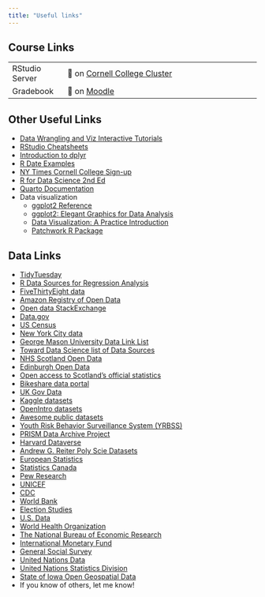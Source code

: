 ```yaml
---
title: "Useful links"
---
```

## Course Links
|                            |                                                                                         |
|----------------|--------------------------------------------------------|
| RStudio Server             | 🔗 on [Cornell College Cluster](http://turing.cornellcollege.edu:8787/)                 |
| Gradebook                  | 🔗 on [Moodle]({{< var course.mgradebook >}}) |

## Other Useful Links
-   [Data Wrangling and Viz Interactive Tutorials](https://datasciencebox.org/02-interactive-tutorials)
-   [RStudio Cheatsheets](https://www.rstudio.com/resources/cheatsheets/)
-   [Introduction to dplyr](https://cran.r-project.org/web/packages/dplyr/vignettes/dplyr.html)
-   [R Date Examples](https://www.r-bloggers.com/2013/08/date-formats-in-r/)
-   [NY Times Cornell College Sign-up](https://cornellcollege.libguides.com/nyt)
-   [R for Data Science 2nd Ed](https://r4ds.hadley.nz/)
-   [Quarto Documentation](https://quarto.org/)
-   Data visualization
    -   [ggplot2 Reference](https://ggplot2.tidyverse.org/reference/index.html)
    -   [ggplot2: Elegant Graphics for Data Analysis](https://ggplot2-book.org/)
    -   [Data Visualization: A Practice Introduction](https://socviz.co/index.html)
    -   [Patchwork R Package](https://patchwork.data-imaginist.com/index.html)

## Data Links
-   [TidyTuesday](https://github.com/rfordatascience/tidytuesday)
-   [R Data Sources for Regression Analysis](https://rfun.library.duke.edu/blog/data-sources-for-regression-analysis/)
-   [FiveThirtyEight data](https://data.fivethirtyeight.com/)
-   [Amazon Registry of Open Data](https://registry.opendata.aws/)
-   [Open data StackExchange](https://opendata.stackexchange.com/)
-   [Data.gov](https://catalog.data.gov/dataset)
-   [US Census](https://www.census.gov/data.html)
-   [New York City data](https://opendata.cityofnewyork.us/)
-   [George Mason University Data Link List](https://infoguides.gmu.edu/find-data/practice)
-   [Toward Data Science list of Data Sources](https://towardsdatascience.com/data-repositories-for-almost-every-type-of-data-science-project-7aa2f98128b )
-   [NHS Scotland Open Data](https://www.opendata.nhs.scot/)
-   [Edinburgh Open Data](https://edinburghopendata.info/)
-   [Open access to Scotland's official statistics](https://statistics.gov.scot/home)
-   [Bikeshare data portal](https://www.bikeshare.com/data/)
-   [UK Gov Data](https://data.gov.uk/)
-   [Kaggle datasets](https://www.kaggle.com/datasets)
-   [OpenIntro datasets](http://openintrostat.github.io/openintro/)
-   [Awesome public datasets](https://github.com/awesomedata/awesome-public-datasets)
-   [Youth Risk Behavior Surveillance System (YRBSS)](https://chronicdata.cdc.gov/Youth-Risk-Behaviors/DASH-Youth-Risk-Behavior-Surveillance-System-YRBSS/q6p7-56au)
-   [PRISM Data Archive Project](https://www.icpsr.umich.edu/icpsrweb/content/ICPSR/fenway.html)
-   [Harvard Dataverse](https://dataverse.harvard.edu/)
-   [Andrew G. Reiter Poly Scie Datasets](https://andyreiter.com/datasets/)
-   [European Statistics](https://ec.europa.eu/eurostat/)
-   [Statistics Canada](https://www.statcan.gc.ca/eng/start)
-   [Pew Research](https://www.pewresearch.org/download-datasets/)
-   [UNICEF](https://data.unicef.org/)
-   [CDC](https://www.cdc.gov/datastatistics/index.html)
-   [World Bank](https://datacatalog.worldbank.org/)
-   [Election Studies](https://electionstudies.org//)
-   [U.S. Data](https://www.data.gov/)
-   [World Health Organization](https://www.who.int/gho/database/en/)
-   [The National Bureau of Economic Research](https://data.nber.org/data/)
-   [International Monetary Fund](https://data.imf.org/?sk=388DFA60-1D26-4ADE-B505-A05A558D9A42&sId=1479329328660)
-   [General Social Survey](http://gss.norc.org/)
-   [United Nations Data](http://data.un.org/)
-   [United Nations Statistics Division](https://unstats.un.org/home/)
-   [State of Iowa Open Geospatial Data](https://geodata.iowa.gov/)
-   If you know of others, let me know!